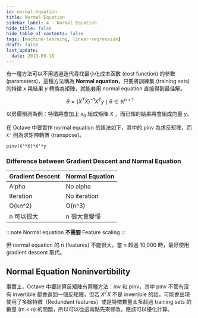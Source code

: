 ```yaml
---
id: normal-equation
title: Normal Equation
sidebar_label: 4 - Normal Equation
hide_title: false
hide_table_of_contents: false
tags: [machine-learning, linear-regression]
draft: false
last_update:
  date: 2019-09-18
---
```


有一種方法可以不用透過迭代尋找最小化成本函數 (cost function) 的參數 (parameters)，這種方法稱為 **Normal equation**，只要將訓練集 (training sets) 的特徵 $x$ 與結果 $y$ 轉換為矩陣，就能套用 normal equation 直接得到最佳解。

$$
\theta = (X^TX)^{-1}X^Ty \mid \theta \in \mathbb{R}^{n+1}
$$

以房價預測為例：特徵將會加上 $x_0$ 組成矩陣 $X$ ，而已知的結果將會組成向量 $y$。

<fig
  src="/img/learning/machine-learning/02-linear-regression/04-normal-equation/normal_equation_example.png"
  caption="Normal Equation Example"
/>

在 Octave 中要實作 normal equation 的語法如下，其中的 pinv 為求反矩陣，而 `X'` 則為求矩陣轉置 (transpose)。

```
pinv(X'*X)*X'*y
```

### Difference between Gradient Descent and Normal Equation

| Gradient Descent | Normal Equation |
| :--------------- | :-------------- |
| Alpha            | No alpha        |
| Iteration        | No iteration    |
| O\(kn^2\)        | O\(n^3\)        |
| n 可以很大       | n 很大會變慢    |

:::note
Normal equation **不需要** Feature scaling
:::

但 normal equation 的 n (features) 不能很大。當 n 超過 10,000 時，最好使用 gradient descent 取代。

## Normal Equation Noninvertibility

事實上，Octave 中要計算反矩陣有兩種方法：inv 和 pinv，其中 pinv 不管有沒有 invertible 都會返回一個反矩陣，但若 $X^TX$ 不是 invertible 的話，可能會出現使用了多餘特徵（Redundant features）或是特徵數量太多超過 training sets 的數量 (m < n) 的問題，所以可以從這兩點先來修改，應該可以優化計算。
